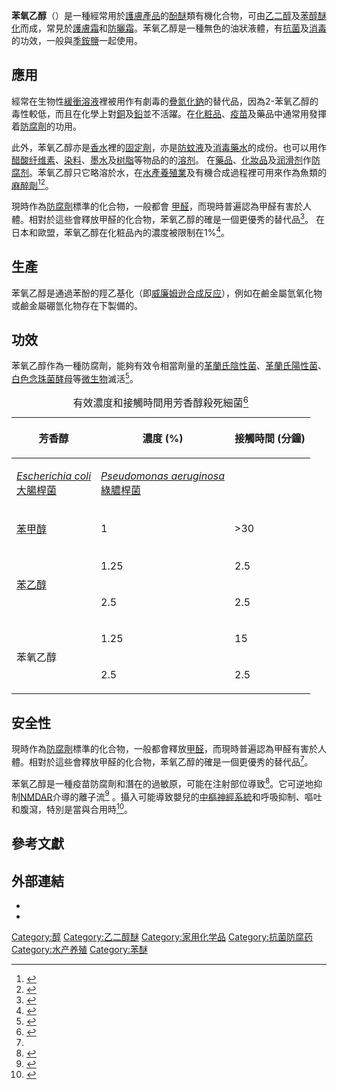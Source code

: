 {{chembox
| Reference = <ref name="a">{{cite journal | author1=Helmut Fiege | author2=Heinz-Werner Voges | author3=Toshikazu Hamamoto | author4=Sumio Umemura | author5=Tadao Iwata | author6=Hisaya Miki | author7=Yasuhiro Fujita | author8=Hans-Josef Buysch | author9=Dorothea Garbe | author10=Wilfried Paulus | contribution=Phenol Derivatives | title=[[Ullmann's_Encyclopedia_of_Industrial_Chemistry|Ullmann's Encyclopedia of Industrial Chemistry]] | edition=7th | publisher=Wiley | year=2007 | doi=10.1002/14356007.a19_313}}</ref><ref>{{citation | entry=Phenoxyethanol | encyclopedia = [[英国药典|British Pharmacopoeia]] | volume=2 | year=2009 | isbn=978-0-11-322799-0}}</ref><ref>{{citation | editor=David R. Lide | title=[[CRC化学和物理手册|CRC Handbook of Chemistry and Physics]] | edition=90th | year=2010 | publisher=CRC Press}}</ref>
| Verifiedfields = changed
| Watchedfields = changed
| verifiedrevid = 464200667
| ImageFile = 2-phenoxyethanol-Line-Structure.svg
| ImageFile1= Phenoxyethanol_3d_structure.png
| ImageName = 
| IUPACName = 2-Phenoxyethanol
| OtherNames = Phenoxyethanol<br />Ethylene glycol monophenyl ether<br />Phenoxytolarosol<br />Dowanol EP / EPH<br />Protectol PE<br /> Emery 6705<br />玫瑰醚（Rose ether）<br />1-Hydroxy-2-phenoxyethane<br />β-hydroxyethyl phenyl ether<br />Phenyl cellosolve
|Section1={{Chembox Identifiers
| ChemSpiderID_Ref = {{chemspidercite|correct|chemspider}}
| ChemSpiderID = 13848467
| PubChem = 31236
| ChEBI_Ref = {{ebicite|changed|EBI}}
| ChEBI = 64275
| ChEMBL_Ref = {{ebicite|changed|EBI}}
| ChEMBL = 1229846
| UNII_Ref = {{fdacite|correct|FDA}}
| UNII = HIE492ZZ3T
| InChI = 1/C8H10O2/c9-6-7-10-8-4-2-1-3-5-8/h1-5,9H,6-7H2
| InChIKey = QCDWFXQBSFUVSP-UHFFFAOYAU
| StdInChI_Ref = {{stdinchicite|correct|chemspider}}
| StdInChI = 1S/C8H10O2/c9-6-7-10-8-4-2-1-3-5-8/h1-5,9H,6-7H2
| StdInChIKey_Ref = {{stdinchicite|correct|chemspider}}
| StdInChIKey = QCDWFXQBSFUVSP-UHFFFAOYSA-N
| CASNo_Ref = {{cascite|correct|CAS}}
| CASNo = 122-99-6
| SMILES = c1ccc(cc1)OCCO
}}
|Section2={{Chembox Properties
| C=8|H=10|O=2
| Appearance = Colorless oily liquid
| Odor = faint rose-like
| Density = 1.102 g/cm<sup>3</sup>
| MeltingPtC = -2
| BoilingPtC = 247
| VaporPressure = 0.001 kPa
| ThermalConductivity = 0.169 W/(m⋅K)
| RefractIndex = 1.534 (20 ℃)
| Solubility = 26 g/kg
| Solubility1 = slightly
| Solvent1 = peanut oil
| Solubility2 = slightly
| Solvent2 = olive oil
| Solubility3 = miscible
| Solvent3 = acetone
| Solubility4 = miscible
| Solvent4 = ethanol
| Solubility5 = miscible
| Solvent5 = glycerol
| SolubleOther=可溶於[[氯仿|氯仿]]、[[碱|碱]]、[[乙醚|乙醚]]
  }}
|Section7={{Chembox Hazards
| FlashPtC = 121
| NFPA-H = 3
| NFPA-F = 1
| NFPA-R = 0
  }}
| Section9 = {{Chembox Related
| OtherCompounds=[[苯乙醚|苯乙醚]]
}}
}}
{{medical}}
'''苯氧乙醇'''（{{lang|en|Phenoxyethanol}}）是一種經常用於[[護膚產品|護膚產品]]的[[酚|酚]][[醚|醚]]類有機化合物，可由[[乙二醇|乙二醇]]及[[苯醇|苯醇]][[醚化|醚化]]而成，常見於[[護膚霜|護膚霜]]和[[防曬霜|防曬霜]]。苯氧乙醇是一種無色的油狀液體，有[[抗菌|抗菌]]及[[消毒藥水|消毒]]的功效，一般與[[季銨鹽|季銨鹽]]一起使用。

==應用==
經常在生物性[[緩衝溶液|緩衝溶液]]裡被用作有劇毒的[[疊氮化鈉|疊氮化鈉]]的替代品，因為2-苯氧乙醇的毒性較低，而且在化學上對[[銅|銅]]及[[鉛|鉛]]並不活躍。在[[化粧品|化粧品]]、[[疫苗|疫苗]]及藥品中通常用發揮着[[防腐劑|防腐劑]]的功用。

此外，苯氧乙醇亦是[[香水|香水]]裡的[[固定劑|固定劑]]，亦是[[防蚊液|防蚊液]]及[[消毒藥水|消毒藥水]]的成份。也可以用作[[醋酸纤维素|醋酸纤维素]]、[[染料|染料]]、[[墨水|墨水]]及[[树脂|树脂]]等物品的的[[溶剂|溶剂]]。
在[[藥品|藥品]]、[[化妝品|化妝品]]及[[润滑剂|润滑剂]]作[[防腐剂|防腐剂]]。苯氧乙醇只它略溶於水，在[[水產養殖業|水產養殖業]]及有機合成過程裡可用來作為魚類的[[麻醉藥|麻醉劑]]<ref name=sciencedirect>{{cite journal |authors=H. Tsantilasa, A.D. Galatosa, F. Athanassopouloub, N.N. Prassinosa and K. Kousoulaki |url=http://www.sciencedirect.com/science?_ob=ArticleURL&_udi=B6T4D-4H2G8X2-1&_user=10&_rdoc=1&_fmt=&_orig=search&_sort=d&view=c&_acct=C000050221&_version=1&_urlVersion=0&_userid=10&md5=86ccd8d1b2a610c734fcedc3575aa821 |title=Efficacy of 2-phenoxyethanol as an anaesthetic for two size classes of white sea bream, Diplodus sargus L., and sharp snout sea bream, Diplodus puntazzo C. |trans_title=2-苯氧乙醇作為大小兩個組別的白鯛魚(Diplodus sargus L.)和尖鼻鯛魚 (Diplodus puntazzo C.)的麻醉劑的功效 |journal=[[水產養殖|Aquaculture]] |year=2006 |volume=253 |issue=1-4 |pages=64-70 |author= |access-date=2011-06-05 |archive-url=https://web.archive.org/web/20090226094640/http://www.sciencedirect.com/science?_ob=ArticleURL&_udi=B6T4D-4H2G8X2-1&_user=10&_rdoc=1&_fmt=&_orig=search&_sort=d&view=c&_acct=C000050221&_version=1&_urlVersion=0&_userid=10&md5=86ccd8d1b2a610c734fcedc3575aa821 |archive-date=2009-02-26 |dead-url=yes }}</ref><ref>{{cite journal |authors=Mylonas C., Cardilanetti G., Sigelaki I., Polzonetti-Magni A. |url=http://cat.inist.fr/?aModele=afficheN&cpsidt=16750867 |title=Comparative efficacy of clove oil and 2-phenoxyethanol as anesthetics in the aquaculture of european sea bass (Dicentrarchus labrax) and gilthead sea bream (Sparus aurata) at different temperatures. |journal=''[[Aquaculture|Aquaculture]]'' |year=2005 |volume=246 |pages=1-4, pp. 467-481 |language=en |author= |access-date=2011-06-05 |archive-url=https://web.archive.org/web/20120121140317/http://cat.inist.fr/?aModele=afficheN&cpsidt=16750867 |archive-date=2012-01-21 |dead-url=yes }}</ref>。

現時作為[[防腐劑|防腐劑]]標準的化合物，一般都會 {{tsl|en|Formaldehyde releaser|甲醛釋放劑|釋放}}[[甲醛|甲醛]]，而現時普遍認為甲醛有害於人體。相對於這些會釋放甲醛的化合物，苯氧乙醇的確是一個更優秀的替代品<ref name="#1">{{cite journal |journal=Acta Anat (Basel) |date=1989 |volume=136 |issue=2 |pages=155–8 |title=Phenoxyethanol as a nontoxic preservative in the dissection laboratory |author=Wineski LE, English AW |pmid=2816264 |doi=10.1159/000146816}}</ref>。
在日本和歐盟，苯氧乙醇在化粧品內的濃度被限制在1%<ref>{{cite journal |vauthors=Tokunaga H, Takeuchi O, Ko R, Uchino T, Ando M |title=市販化粧水中のフェノキシエタノールおよびパラベン類の分析法に関する研究 |trans-title=Studies for analyzing phenoxyethanol and parabens in commercial lotions |language=ja |journal=Kokuritsu Iyakuhin Shokuhin Eisei Kenkyūjo Hōkoku |volume= |issue=121 |pages=25–9 |year=2003 |pmid=14740401 |url=http://www.nihs.go.jp/library/eikenhoukoku/2003/2003_notes_25.pdf |access-date=2019-01-04 |archive-date=2016-03-04 |archive-url=https://web.archive.org/web/20160304032612/http://www.nihs.go.jp/library/eikenhoukoku/2003/2003_notes_25.pdf |dead-url=no }}</ref>。

==生產==
苯氧乙醇是通過苯酚的羥乙基化（即[[威廉姆逊合成反应|威廉姆逊合成反应]]），例如在鹼金屬氫氧化物或鹼金屬硼氫化物存在下製備的{{r|a}}。

==功效==
苯氧乙醇作為一種防腐劑，能夠有效令相當劑量的[[革蘭氏陰性菌|革蘭氏陰性菌]]、[[革蘭氏陽性菌|革蘭氏陽性菌]]、[[白色念珠菌|白色念珠菌]][[酵母|酵母]]等[[微生物|微生物]]滅活<ref>{{cite journal |journal=Lett Appl Microbiol |year=1994 |volume=18 |issue=2 |pages=115–6 |title= The antimicrobial activity of phenoxyethanol in vaccines |vauthors=Lowe I, Southern J |pmid=7764595 |doi=10.1111/j.1472-765X.1994.tb00820.x |language=en }}</ref>。

{| class="wikitable sortable"
|+ 有效濃度和接觸時間用芳香醇殺死細菌<ref>{{cite journal | author=Hans-P. Harke | contribution=Disinfectants | title=[[Ullmann's_Encyclopedia_of_Industrial_Chemistry|Ullmann's Encyclopedia of Industrial Chemistry]] | edition=7th | publisher=Wiley | year=2007 | pages=1–17 | doi=10.1002/14356007.a08_551}}</ref>
! rowspan=2 | 芳香醇
! rowspan=2 | 濃度 (%)
! colspan=4 | 接觸時間 (分鐘)
|-
! ''[[Escherichia_coli|Escherichia coli]]''<br />[[大腸桿菌|大腸桿菌]]
! ''[[Pseudomonas_aeruginosa|Pseudomonas aeruginosa]]''<br />[[綠膿桿菌|綠膿桿菌]]
! {{tsl|en|Proteus mirabilis|奇異變形桿菌|Proteus mirabilis}}<br />{{tsl|en|Proteus mirabilis|奇異變形桿菌}}
! ''[[Staphylococcus_aureus|Staphylococcus aureus]]''<br />[[金黃色葡萄球菌|金黃色葡萄球菌]]
|-
| [[苯甲醇|苯甲醇]]
| 1
| >30
| >30
| >30
| >30
|-
| rowspan=2 | [[苯乙醇|苯乙醇]]
| 1.25
| 2.5
| 2.5
| 2.5
| >30
|-
| 2.5
| 2.5
| 2.5
| 2.5
| 5
|-
| rowspan=2 | 苯氧乙醇
| 1.25
| 15
| 2.5
| 2.5
| >30
|-
| 2.5
| 2.5
| 2.5
| 2.5
| >30
|}

==安全性==
現時作為[[防腐劑|防腐劑]]標準的化合物，一般都會釋放[[甲醛|甲醛]]，而現時普遍認為甲醛有害於人體。相對於這些會釋放甲醛的化合物，苯氧乙醇的確是一個更優秀的替代品<ref name="#1"/>。

苯氧乙醇是一種疫苗防腐劑和潛在的過敏原，可能在注射部位導致{{tsl|en|nodule (medicine)|結節反應}}<ref>{{citation | author1=M. H. Beck | author2=S. M. Wilkinson | chapter=Contact Dermatitis: Allergic | editor1=Tony Burns | editor2=Stephen Breathnach | editor3=Neil Cox | editor4=Christopher Griffiths | title=Rook's Textbook of Dermatology | edition=8th | volume=2 | year=2010 | publisher=Wiley-Blackwell | page=26.46 | isbn=978-1-4051-6169-5}}</ref>。它可逆地抑制[[NMDAR|NMDAR]]介導的離子流<ref>{{cite journal |vauthors=Schmuck G, Steffens W, Bomhard E |title=2-Phenoxyethanol: a neurotoxicant? |journal=Archives of Toxicology |volume=74 |issue=4-5 |pages=281–7|date=2000-07 |pmid=10959804|doi=10.1007/s002040000110|language=en}}</ref> 。攝入可能導致嬰兒的[[中樞神經系統|中樞神經系統]]和呼吸抑制、嘔吐和腹瀉，特別是當與{{tsl|en|chlorphenesin|氯丙嗪}}合用時<ref>{{cite web|url= http://www.fda.gov/NewsEvents/Newsroom/PressAnnouncements/2008/ucm116900.htm|title= FDA Warns Consumers Against Using Mommy's Bliss Nipple Cream|accessdate= 2019-01-04|archive-date= 2017-01-23|archive-url= https://web.archive.org/web/20170123214159/http://www.fda.gov/NewsEvents/Newsroom/PressAnnouncements/2008/ucm116900.htm|dead-url= no}}</ref>。

==參考文獻==
{{reflist|2}}

==外部連結==
* {{cite web |url=http://physchem.ox.ac.uk/MSDS/PH/2-phenoxyethanol.html |deadurl=yes |title=2-Phenoxyethanol |work=MSDS |access-date=2011-06-05 |archive-url=https://web.archive.org/web/20071025024042/http://physchem.ox.ac.uk/MSDS/PH/2-phenoxyethanol.html |archive-date=2007-10-25 }}
* {{HPD|704}}
[[Category:醇|Category:醇]]
[[Category:乙二醇醚|Category:乙二醇醚]]
[[Category:家用化学品|Category:家用化学品]]
[[Category:抗菌防腐药|Category:抗菌防腐药]]
[[Category:水产养殖|Category:水产养殖]]
[[Category:苯醚|Category:苯醚]]